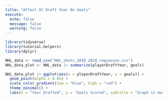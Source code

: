 ```yaml
---
title: "Affect Of Draft Year On Goals"
execute: 
  echo: false
  message: false
  warning: false
---
```


```r
library(tidyverse)
library(tutorial.helpers)
library(dplyr)
```

```r
NHL_data <- read_csv("NHL_shots_2010_2018_regseason.csv")
NHL_data_plot <- NHL_data |> summarize(playerDraftYear, goals)
```

```r
NHL_data_plot |> ggplot(aes(x = playerDraftYear, y = goals)) + 
  geom_point(alpha = 0.05) + 
  scale_color_gradient(low = "blue", high = "red") + 
  theme_minimal() + 
  labs(x = "Year Drafted", y = "Goals Scored", subtitle = "Graph is more concentrated on the right as this is between the 2010 - 2018 seasons and many had passed their prime or retired", title = "Goals in Between the 2010 and 2018 Seasons Based off Year Drafted")
```